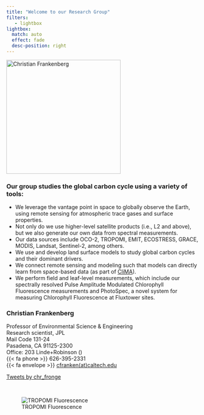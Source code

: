 ```yaml
---
title: "Welcome to our Research Group"
filters:
   - lightbox
lightbox:
  match: auto
  effect: fade
  desc-position: right
---
```


::: grid
::: {.g-col-12 .g-col-lg-3 .top-story-img}

<img src="/img/FraLabLogo.png" alt="Christian Frankenberg" width="300">

:::
::: {.g-col-12 .g-col-lg-9 .top-story-img}
### Our group studies the global carbon cycle using a variety of tools:

- We leverage the vantage point in space to globally observe the Earth, using remote sensing for atmospheric trace gases and surface properties.
- Not only do we use higher-level satellite products (i.e., L2 and above), but we also generate our own data from spectral measurements.
- Our data sources include OCO-2, TROPOMI, EMIT, ECOSTRESS, GRACE, MODIS, Landsat, Sentinel-2, among others.
- We use and develop land surface models to study global carbon cycles and their dominant drivers.
- We connect remote sensing and modeling such that models can directly learn from space-based data (as part of [CliMA](https://clima.caltech.edu/)).
- We perform field and leaf-level measurements, which include our spectrally resolved Pulse Amplitude Modulated Chlorophyll Fluorescence measurements and PhotoSpec, a novel system for measuring Chlorophyll Fluorescence at Fluxtower sites.

:::
:::



::: grid
::: {.g-col-12 .g-col-lg-6 .top-story-text}

### Christian Frankenberg
Professor of Environmental Science &amp; Engineering<br>Research scientist, JPL<br>
Mail Code 131-24 <br>
Pasadena, CA 91125-2300<br>
Office: 203 Linde+Robinson (<a href="http://lindecenter.caltech.edu/about/contact"><i class="fa fa-map"></i></a>)<br>
{{< fa phone >}} 626-395-2331<br>
{{< fa envelope >}} <a href="mailto:cfranken@caltech.edu">cfranken(at)caltech.edu</a><br>
:::



::: {.g-col-12 .g-col-lg-6 .top-story-img}
<a class="twitter-timeline" data-chrome="transparent nofooter noborders noheader noscrollbar" href="https://twitter.com/chr_fronge?ref_src=twsrc%5Etfw" data-height="500">Tweets by chr_fronge</a> <script async src="https://platform.twitter.com/widgets.js" charset="utf-8" ></script><br>
:::
:::

![TROPOMI Fluorescence](/img/blend_v9_small.jpg){.lightbox}


